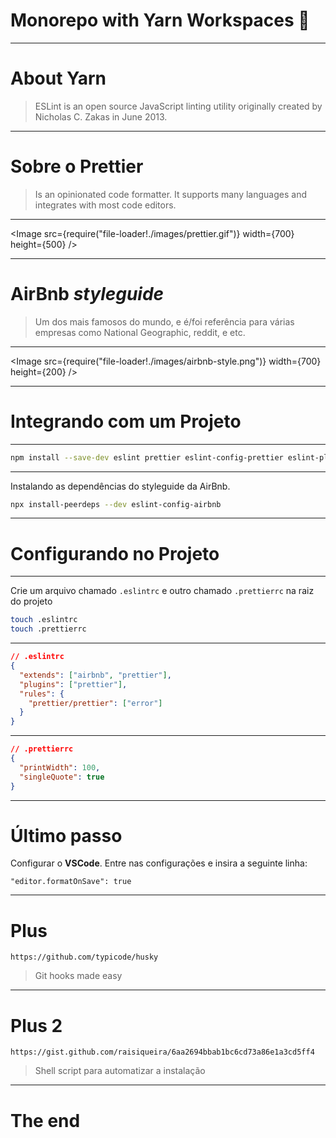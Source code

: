 
# Monorepo with Yarn Workspaces 🤩

---

# About Yarn

> ESLint is an open source JavaScript linting utility originally created by Nicholas C. Zakas in June 2013.

---

# Sobre o Prettier

> Is an opinionated code formatter. It supports many languages and integrates with most code editors.

---

<Image
  src={require("file-loader!./images/prettier.gif")}
  width={700}
  height={500}
/>

---

# AirBnb _styleguide_

> Um dos mais famosos do mundo, e é/foi referência para várias empresas como National Geographic, reddit, e etc.

---

<Image
  src={require("file-loader!./images/airbnb-style.png")}
  width={700}
  height={200}
/>

---

# Integrando com um Projeto

---

```bash
npm install --save-dev eslint prettier eslint-config-prettier eslint-plugin-prettier
```

---

Instalando as dependências do styleguide da AirBnb.

```bash
npx install-peerdeps --dev eslint-config-airbnb
```

---

# Configurando no Projeto

---

Crie um arquivo chamado `.eslintrc` e outro chamado `.prettierrc` na raiz do projeto

```bash
touch .eslintrc
touch .prettierrc
```

---

```json
// .eslintrc
{
  "extends": ["airbnb", "prettier"],
  "plugins": ["prettier"],
  "rules": {
    "prettier/prettier": ["error"]
  }
}
```

---

```json
// .prettierrc
{
  "printWidth": 100,
  "singleQuote": true
}
```

---

# Último passo

Configurar o **VSCode**. Entre nas configurações e insira a seguinte linha:

```
"editor.formatOnSave": true
```

---

# Plus

`https://github.com/typicode/husky`

> Git hooks made easy

---

# Plus 2

```
https://gist.github.com/raisiqueira/6aa2694bbab1bc6cd73a86e1a3cd5ff4
```

> Shell script para automatizar a instalação

---

# The end
